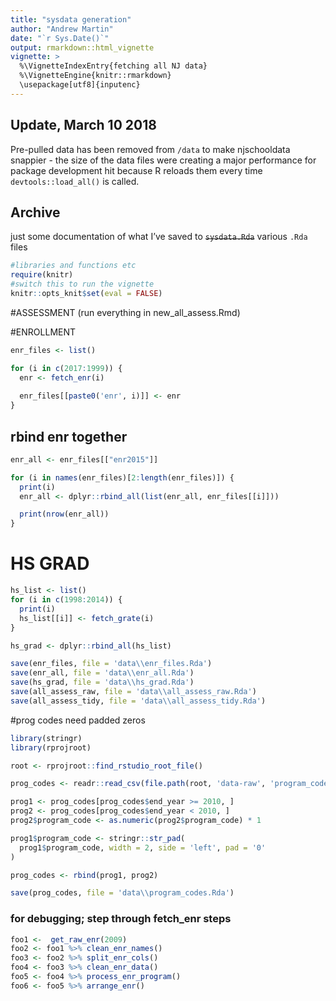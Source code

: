 ```yaml
---
title: "sysdata generation"
author: "Andrew Martin"
date: "`r Sys.Date()`"
output: rmarkdown::html_vignette
vignette: >
  %\VignetteIndexEntry{fetching all NJ data}
  %\VignetteEngine{knitr::rmarkdown}
  \usepackage[utf8]{inputenc}
---
```


## Update, March 10 2018

Pre-pulled data has been removed from `/data` to make njschooldata snappier - the size of the data files were creating a major performance for package development hit because R reloads them every time `devtools::load_all()` is called.

## Archive

just some documentation of what I've saved to ~~`sysdata.Rda`~~ various `.Rda` files

```r
#libraries and functions etc
require(knitr)
#switch this to run the vignette
knitr::opts_knit$set(eval = FALSE)
```


#ASSESSMENT
(run everything in new_all_assess.Rmd)

#ENROLLMENT

```r

enr_files <- list()

for (i in c(2017:1999)) {
  enr <- fetch_enr(i) 
  
  enr_files[[paste0('enr', i)]] <- enr
}

```

## rbind enr together

```r

enr_all <- enr_files[["enr2015"]]

for (i in names(enr_files)[2:length(enr_files)]) {
  print(i)
  enr_all <- dplyr::rbind_all(list(enr_all, enr_files[[i]]))

  print(nrow(enr_all))
} 

```

# HS GRAD
```r

hs_list <- list()
for (i in c(1998:2014)) {
  print(i)
  hs_list[[i]] <- fetch_grate(i)
}

hs_grad <- dplyr::rbind_all(hs_list)

```


```r

save(enr_files, file = 'data\\enr_files.Rda')
save(enr_all, file = 'data\\enr_all.Rda')
save(hs_grad, file = 'data\\hs_grad.Rda')
save(all_assess_raw, file = 'data\\all_assess_raw.Rda')
save(all_assess_tidy, file = 'data\\all_assess_tidy.Rda')

```

#prog codes need padded zeros

```r

library(stringr)
library(rprojroot)

root <- rprojroot::find_rstudio_root_file()

prog_codes <- readr::read_csv(file.path(root, 'data-raw', 'program_codes_clean.csv'))

prog1 <- prog_codes[prog_codes$end_year >= 2010, ]
prog2 <- prog_codes[prog_codes$end_year < 2010, ]
prog2$program_code <- as.numeric(prog2$program_code) * 1

prog1$program_code <- stringr::str_pad(
  prog1$program_code, width = 2, side = 'left', pad = '0'
)

prog_codes <- rbind(prog1, prog2)

save(prog_codes, file = 'data\\program_codes.Rda')

```

### for debugging; step through fetch_enr steps

```r

foo1 <-  get_raw_enr(2009) 
foo2 <- foo1 %>% clean_enr_names()
foo3 <- foo2 %>% split_enr_cols()
foo4 <- foo3 %>% clean_enr_data()
foo5 <- foo4 %>% process_enr_program()
foo6 <- foo5 %>% arrange_enr()
  
```  

